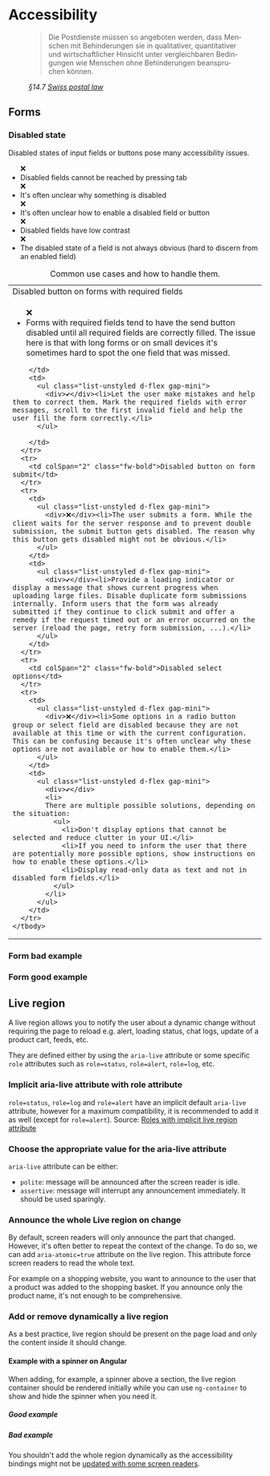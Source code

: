 
<Meta of={AccessibilityStories} />

# Accessibility

<figure>
  <blockquote class="blockquote" lang="de">
    <p>Die Postdienste müssen so angeboten werden, dass Menschen mit Behinderungen
sie in qualitativer, quantitativer und wirtschaftlicher Hinsicht unter vergleichbaren
Bedingungen wie Menschen ohne Behinderungen beanspruchen können.</p>
  </blockquote>
  <figcaption class="blockquote-footer">
    <cite>§14.7 <a href="https://www.fedlex.admin.ch/eli/cc/2012/585/de#art_14">Swiss postal law</a></cite>
  </figcaption>
</figure>

## Forms

### Disabled state

Disabled states of input fields or buttons pose many accessibility issues.

<ul class="list-unstyled ms-regular">
  <div class="d-flex gap-mini"><div>❌</div><li>Disabled fields cannot be reached by pressing tab</li></div>
  <div class="d-flex gap-mini"><div>❌</div><li>It's often unclear why something is disabled</li></div>
  <div class="d-flex gap-mini"><div>❌</div><li>It's often unclear how to enable a disabled field or button</li></div>
  <div class="d-flex gap-mini"><div>❌</div><li>Disabled fields have low contrast</li></div>
  <div class="d-flex gap-mini"><div>❌</div><li>The disabled state of a field is not always obvious (hard to discern from an enabled field)</li></div>
</ul>

<div class="table-responsive">
  <table className="table caption-top">
    <caption>Common use cases and how to handle them.</caption>
    <colgroup>
      <col style={{width: '50%'}} />
      <col style={{width: '50%'}} />
    </colgroup>
    <tbody>
      <tr>
        <td colSpan="2" class="fw-bold">Disabled button on forms with required fields</td>
      </tr>
      <tr>
        <td>
          <ul class="list-unstyled d-flex gap-mini">
            <div>❌</div><li>Forms with required fields tend to have the send button disabled until all required fields are correctly filled. The issue here is that with long forms or on small devices it's sometimes hard to spot the one field that was missed.</li>
          </ul>
          
        </td>
        <td>
          <ul class="list-unstyled d-flex gap-mini">
            <div>✔️</div><li>Let the user make mistakes and help them to correct them. Mark the required fields with error messages, scroll to the first invalid field and help the user fill the form correctly.</li>
          </ul>
        
        </td>
      </tr>
      <tr>
        <td colSpan="2" class="fw-bold">Disabled button on form submit</td>
      </tr>
      <tr>
        <td>
          <ul class="list-unstyled d-flex gap-mini">
            <div>❌</div><li>The user submits a form. While the client waits for the server response and to prevent double submission, the submit button gets disabled. The reason why this button gets disabled might not be obvious.</li>
          </ul>
        </td>
        <td>
          <ul class="list-unstyled d-flex gap-mini">
            <div>✔️</div><li>Provide a loading indicator or display a message that shows current progress when uploading large files. Disable duplicate form submissions internally. Inform users that the form was already submitted if they continue to click submit and offer a remedy if the request timed out or an error occurred on the server (reload the page, retry form submission, ...).</li>
          </ul>
        </td>
      </tr>
      <tr>
        <td colSpan="2" class="fw-bold">Disabled select options</td>
      </tr>
      <tr>
        <td>
          <ul class="list-unstyled d-flex gap-mini">
            <div>❌</div><li>Some options in a radio button group or select field are disabled because they are not available at this time or with the current configuration. This can be confusing because it's often unclear why these options are not available or how to enable them.</li>
          </ul>
        </td>
        <td>
          <ul class="list-unstyled d-flex gap-mini">
            <div>✔️</div>
            <li>
            There are multiple possible solutions, depending on the situation:
              <ul>
                <li>Don't display options that cannot be selected and reduce clutter in your UI.</li>
                <li>If you need to inform the user that there are potentially more possible options, show instructions on how to enable these options.</li>
                <li>Display read-only data as text and not in disabled form fields.</li>
              </ul>
            </li>
          </ul>
        </td>
      </tr>
    </tbody>
  </table>
</div>

### Form bad example

<Canvas of={AccessibilityStories.FormBadExample}/>

### Form good example

<Canvas of={AccessibilityStories.FormGoodExample}/>

## Live region

A live region allows you to notify the user about a dynamic change without requiring the page to reload e.g. alert, loading status, chat logs, update of a product cart, feeds, etc.

They are defined either by using the `aria-live` attribute or some specific `role` attributes such as `role=status`, `role=alert`, `role=log`, etc.

### Implicit aria-live attribute with role attribute

`role=status`, `role=log` and `role=alert` have an implicit default `aria-live` attribute, however for a maximum compatibility, it is recommended to add it as well (except for `role=alert`). Source: [Roles with implicit live region attribute](https://developer.mozilla.org/en-US/docs/Web/Accessibility/ARIA/ARIA_Live_Regions#roles_with_implicit_live_region_attributes)

### Choose the appropriate value for the aria-live attribute

`aria-live` attribute can be either:
* `polite`: message will be announced after the screen reader is idle.
* `assertive`: message will interrupt any announcement immediately. It should be used sparingly.

### Announce the whole Live region on change

By default, screen readers will only announce the part that changed. However, it's often better to repeat the context of the change.
To do so, we can add `aria-atomic=true` attribute on the live region. This attribute force screen readers to read the whole text.

For example on a shopping website, you want to announce to the user that a product was added to the shopping basket. If you announce only the product name, it's not enough to be comprehensive.

<Source code={liveRegionAtomicSample} language="html" />

### Add or remove dynamically a live region

As a best practice, live region should be present on the page load and only the content inside it should change.

#### Example with a spinner on Angular

When adding, for example, a spinner above a section, the live region container should be rendered initially while you can use `ng-container` to show and hide the spinner when you need it.

##### Good example

<Source code={liveRegionGoodAngularSample} language="html" />

##### Bad example

You shouldn't add the whole region dynamically as the accessibility bindings might not be [updated with some screen readers](https://www.scottohara.me/blog/2022/02/05/are-we-live.html#non-normative-rule-for-common-live-region-use-case).

<Source code={liveRegionBadAngularSample} language="html" />

